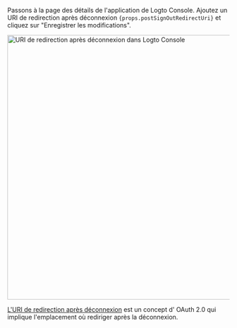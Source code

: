 <p>
  Passons à la page des détails de l'application de Logto Console. Ajoutez un URI de redirection
  après déconnexion <code>{props.postSignOutRedirectUri}</code> et cliquez sur &quot;Enregistrer les
  modifications&quot;.
</p>

<img
  alt="URI de redirection après déconnexion dans Logto Console"
  src={props.figureSrc}
  width="600px"
/>

[L'URI de redirection après déconnexion](https://openid.net/specs/openid-connect-rpinitiated-1_0.html#RPLogout) est un concept d' OAuth 2.0 qui implique l'emplacement où rediriger après la déconnexion.
